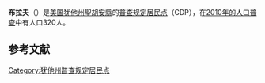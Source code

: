 {{expand|time=2016-08-30T00:47:06+00:00}}
{{Infobox settlement
|official_name            = 布拉夫<br>Bluff, Utah
|settlement_type          = [[普查规定居民点|CDP]]
|nickname                 =
|motto                    =

<!-- Images -->
|image_skyline            = Bluff, Utah (from east).jpg
|imagesize                =
|image_caption            = 布拉夫东侧
|image_flag               =
|image_seal               =

<!-- Maps -->
|image_map                = San Juan County Utah incorporated and unincorporated areas Bluff highlighted.svg
|map_caption              = 布拉夫在[[犹他州|犹他州]]与[[聖胡安縣_(猶他州)|聖胡安縣]]的位置

<!-- Location -->
|subdivision_type         = 国家
|subdivision_name         = {{flag|United States}}
|subdivision_type1        = 州
|subdivision_name1        = {{flag|Utah}}
|subdivision_type2        = [[犹他州行政区划|縣]]
|subdivision_name2        = [[聖胡安縣_(猶他州)|聖胡安縣]]

<!-- Government -->
|government_footnotes     =
|government_type          =
|leader_title             =
|leader_name              =
|leader_title1            =
|leader_name1             =
|established_title        = 建立
|established_date         = 1880年4月6日
|founder                  = [[Silas_S._Smith|Silas S. Smith]]
|named_for                = [[圣胡安河_(科罗拉多河支流)|圣胡安河]]旁的峭壁（Bluffs）

<!-- Area -->
|unit_pref  =  Imperial
|area_footnotes           =
|area_magnitude           =
|area_total_km2           = 58.7
|area_land_km2            = 57.2
|area_water_km2           = 1.4
|area_total_sq_mi         = 22.7
|area_land_sq_mi          = 22.1
|area_water_sq_mi         = 0.6

<!-- Population -->
|population_as_of         = [[2000年美國人口普查|2000]]
|population_footnotes     =
|population_total         = 320
|population_density_km2   = 5.6
|population_density_sq_mi = 14.5

<!-- General information -->
|timezone                 = [[Mountain_Time_Zone|Mountain (MST)]]
|utc_offset               = -7
|timezone_DST             = MDT
|utc_offset_DST           = -6
|elevation_footnotes      =
|elevation_m              = 1318
|elevation_ft             = 4324
|coordinates_display      = inline,title
|coordinates_type         = region:US_type:city
|latd = 37 |latm = 17 |lats = 1 |latNS = N
|longd = 109 |longm = 33 |longs = 10 |longEW = W

<!-- Area/postal codes & others -->
|postal_code_type         = [[ZIP_code|ZIP code]]
|postal_code              = 84512
|area_code                = [[Area_code_435|435]]
|blank_name               = [[Federal_Information_Processing_Standard|FIPS代码]]
|blank_info               = 49-06700<ref name="GR2">{{cite web|url=http://factfinder2.census.gov|publisher=[[United_States_Census_Bureau|United States Census Bureau]]|accessdate=2008-01-31|title=American FactFinder|archive-date=2013-09-11|archive-url=https://web.archive.org/web/20130911234518/http://factfinder2.census.gov/|dead-url=no}}</ref>
|blank1_name              = [[Geographic_Names_Information_System|GNIS]]特征ID
|blank1_info              = 1425842<ref name="GR3">{{cite web|url=http://geonames.usgs.gov|accessdate=2008-01-31|title=US Board on Geographic Names|publisher=[[United_States_Geological_Survey|United States Geological Survey]]|date=2007-10-25|archive-date=2012-02-26|archive-url=https://www.webcitation.org/65jET5cdV?url=http://geonames.usgs.gov/|dead-url=no}}</ref>
|website                  =
|footnotes                =
}}
'''布拉夫'''（{{lang-en|Bluff}}）是[[美国|美国]][[犹他州|犹他州]][[聖胡安縣_(猶他州)|聖胡安縣]]的[[普查规定居民点|普查规定居民点]]（CDP），在[[2010年美國人口普查|2010年的人口普查]]中有人口320人。
==参考文献==
[[Category:犹他州普查规定居民点|Category:犹他州普查规定居民点]]